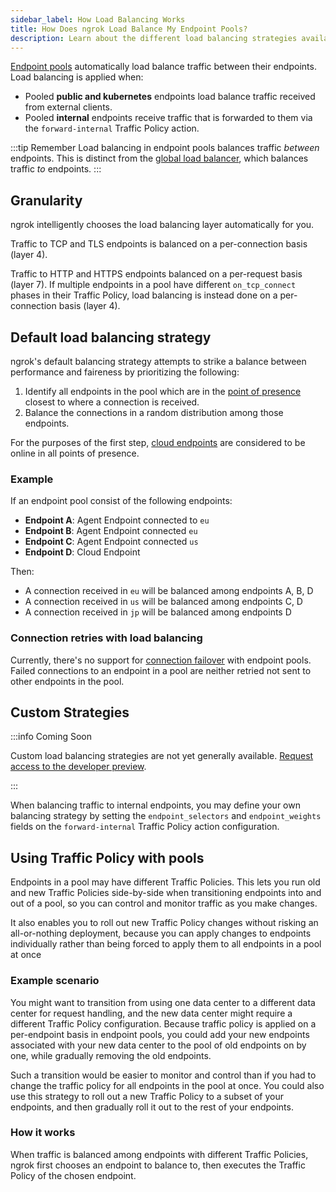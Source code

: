 ```yaml
---
sidebar_label: How Load Balancing Works
title: How Does ngrok Load Balance My Endpoint Pools?
description: Learn about the different load balancing strategies available for endpoint pools with ngrok.
---
```



[Endpoint pools](/universal-gateway/pooling) automatically load balance traffic between their endpoints. Load balancing is applied when:

- Pooled **public and kubernetes** endpoints load balance traffic received from external clients.
- Pooled **internal** endpoints receive traffic that is forwarded to them via the `forward-internal` Traffic Policy action.

:::tip Remember
Load balancing in endpoint pools balances traffic *between* endpoints. This is distinct from the [global load balancer](/universal-gateway/global-load-balancer/), which balances traffic *to* endpoints.
:::

## Granularity

ngrok intelligently chooses the load balancing layer automatically for you.

<Tabs groupId="load-balancing-layer" queryString="lb-layer">
<TabItem value="tcp-tls" label="TCP and TLS" default>

Traffic to TCP and TLS endpoints is balanced on a per-connection basis (layer 4).

</TabItem>
<TabItem value="http-s" label="HTTP and HTTPS">

Traffic to HTTP and HTTPS endpoints balanced on a per-request basis (layer 7). If multiple endpoints in a pool have different `on_tcp_connect` phases in their Traffic Policy, load balancing is instead done on a per-connection basis (layer 4).

</TabItem>
</Tabs>

## Default load balancing strategy

ngrok's default balancing strategy attempts to strike a balance between
performance and faireness by prioritizing the following:

1. Identify all endpoints in the pool which are in the [point of presence](/universal-gateway/points-of-presence/) closest to where a connection is received.
1. Balance the connections in a random distribution among those endpoints.

For the purposes of the first step, [cloud endpoints](/universal-gateway/cloud-endpoints) are considered to be online in
all points of presence.

### Example

If an endpoint pool consist of the following endpoints:

- **Endpoint A**: Agent Endpoint connected to `eu`
- **Endpoint B**: Agent Endpoint connected `eu`
- **Endpoint C**: Agent Endpoint connected `us`
- **Endpoint D**: Cloud Endpoint

Then:

- A connection received in `eu` will be balanced among endpoints A, B, D
- A connection received in `us` will be balanced among endpoints C, D
- A connection received in `jp` will be balanced among endpoints D

### Connection retries with load balancing

Currently, there's no support for [connection failover](https://en.wikipedia.org/wiki/Failover) with endpoint pools. Failed connections to an endpoint in a pool are neither retried not sent to other endpoints in the pool.

## Custom Strategies

:::info Coming Soon

Custom load balancing strategies are not yet generally available. [Request access to the developer preview](mailto:support@ngrok.com).

:::

When balancing traffic to internal endpoints, you may define your own balancing strategy by setting the `endpoint_selectors` and `endpoint_weights` fields on the `forward-internal` Traffic Policy action configuration.

## Using Traffic Policy with pools

Endpoints in a pool may have different Traffic Policies. This lets you run old and new Traffic Policies side-by-side when transitioning endpoints into and out of a pool, so you can control and monitor traffic as you make changes.

It also enables you to roll out new Traffic Policy changes without risking an all-or-nothing deployment, because you can apply changes to endpoints individually rather than being forced to apply them to all endpoints in a pool at once

### Example scenario

You might want to transition from using one data center to a different data center for request handling, and the new data center might require a different Traffic Policy configuration. Because traffic policy is applied on a per-endpoint basis in endpoint pools, you could add your new endpoints associated with your new data center to the pool of old endpoints on by one, while gradually removing the old endpoints.

Such a transition would be easier to monitor and control than if you had to change the traffic policy for all endpoints in the pool at once. You could also use this strategy to roll out a new Traffic Policy to a subset of your endpoints, and then gradually roll it out to the rest of your endpoints.

### How it works

When traffic is balanced among endpoints with different Traffic Policies, ngrok first chooses an endpoint to balance to, then executes the Traffic Policy of the chosen endpoint.
